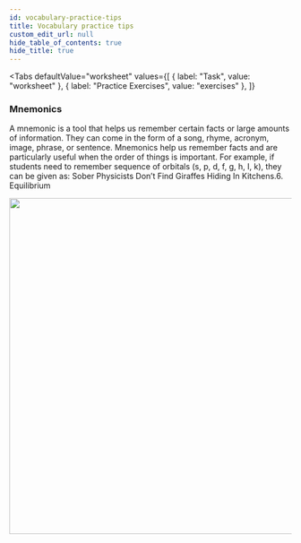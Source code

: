 ```yaml
---
id: vocabulary-practice-tips
title: Vocabulary practice tips
custom_edit_url: null
hide_table_of_contents: true
hide_title: true
---
```



<Tabs
  defaultValue="worksheet"
  values={[
    { label: "Task", value: "worksheet" },
    { label: "Practice Exercises", value: "exercises" },
  ]}
>

<TabItem value="worksheet">

### Mnemonics

A mnemonic is a tool that helps us remember certain facts or large amounts of information. They can come in the form of a song, rhyme, acronym, image, phrase, or sentence. Mnemonics help us remember facts and are particularly useful when the order of things is important. For example, if students need to remember sequence of orbitals (s, p, d, f, g, h, I, k), they can be given as: Sober Physicists Don’t Find Giraffes Hiding In Kitchens.6. Equilibrium

<img src={mnemonics} width="600" />

</TabItem>

<TabItem value="exercises">
  <Frame src="https://learningapps.org/watch?v=pg2mwwhk321" height="480px" />
</TabItem>

</Tabs>

